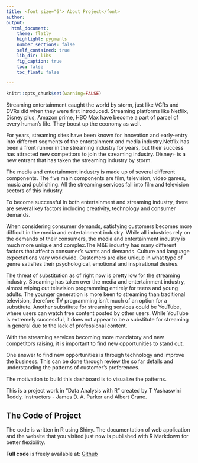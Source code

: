 ---
title: <font size="6"> About Project</font> 
author: 
output:
  html_document:
    theme: flatly
    highlight: pygments
    number_sections: false
    self_contained: true
    lib_dir: libs
    fig_caption: true
    toc: false
    toc_float: false

---

```{r global_options, include=FALSE}
knitr::opts_chunk$set(warning=FALSE)
```


Streaming entertainment caught the world by storm, just like VCRs and DVRs did when they were first introduced. Streaming platforms like Netflix, Disney plus, Amazon prime, HBO Max have become a part of parcel of every human's life. They boost up the economy as well. 

For years, streaming sites have been known for innovation and early-entry into different segments of the entertainment and media industry.Netflix has been a front runner in the streaming industry for years, but their success has attracted new competitors to join the streaming industry. Disney+ is a new entrant that has taken the streaming industry by storm.

The media and entertainment industry is made up of several different components. The five main components are film, television, video games, music and publishing. All the streaming services fall into  film and television sectors of this industry.

To become successful in both entertainment and streaming industry, there are several key factors including creativity, technology and consumer demands.

When considering consumer demands, satisfying customers becomes more difficult in the media and entertainment industry. While all industries rely on the demands of their consumers, the media and entertainment industry is much more unique and complex.The M&E industry has many different factors that affect a consumer’s wants and demands. Culture and language expectations vary worldwide. Customers are also unique in what type of genre satisfies their psychological, emotional and inspirational desires.

The threat of substitution as of right now is pretty low for the streaming industry. Streaming has taken over the media and entertainment industry, almost wiping out television programming entirely for teens and young adults. The younger generation is more keen to streaming than traditional television, therefore TV programming isn’t much of an option for a substitute. Another substitute for streaming services could be YouTube, where users can watch free content posted by other users. While YouTube is extremely successful, it does not appear to be a substitute for streaming in general due to the lack of professional content.

With the streaming services becoming more mandatory and new competitors raising, it is important to find new opportunities to stand out. 

One answer to find new opportunities is through technology and improve the business. This can be done through review the so far details and understanding the patterns of customer's preferences.

The motivation to build this dashboard is to visualize the patterns.

This is a project work in "Data Analysis with R" created by T Yashaswini Reddy. Instructors - James D. A. Parker and Albert Crane. 

## The Code of Project 

The code is written in R using Shiny. The documentation of web application and
the website that you visited just now is published with R Markdown for better flexibility. 

**Full code** is freely available at: 
[Github](https://github.com/LashaGoch/R-Shiny-App-Graduate-Employment-Singapore)